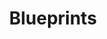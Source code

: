 ---
title: 'Blueprints'
description: 'A hands-on guide for platform leads to create their first blueprint in Amplication, standardizing architecture across the organization.'
icon: 'diagram-lean-canvas'
---